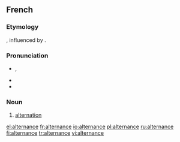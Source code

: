 ==French==

===Etymology===
{{suffix|alterner|ance|lang=fr}}, influenced by {{etyl|la|fr}} {{term|alternatio||lang=la}}.

===Pronunciation===
* {{IPA|/al.tɛʁ.nɑ̃s/|lang=fr}}, {{X-SAMPA|/al.tER.nA~s/|lang=fr}}
* {{homophones|alternances|lang=fr}}
* {{hyphenation|al|ter|nance|lang=fr}}

===Noun===
{{fr-noun|f}}

# [[alternation]]

[[el:alternance]]
[[fr:alternance]]
[[io:alternance]]
[[pl:alternance]]
[[ru:alternance]]
[[fi:alternance]]
[[tr:alternance]]
[[vi:alternance]]